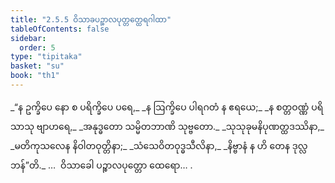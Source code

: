 ```yaml
---
title: "2.5.5 ဝိသာခပဉ္စာလပုတ္တတ္ထေရဂါထာ"
tableOfContents: false
sidebar:
  order: 5
type: "tipitaka"
basket: "su"
book: "th1"
---
```



<DynamicBreadcrumb />

<Division number="209" book="th1">

<Paragraph number="414" type="verses" book="th1">
_“န ဥက္ခိပေ နော စ ပရိက္ခိပေ ပရေ,_  
_န ဩက္ခိပေ ပါရဂတံ န ဧရယေ;_  
_န စတ္တဝဏ္ဏံ ပရိသာသု ဗျာဟရေ,_  
_အနုဒ္ဓတော သမ္မိတဘာဏိ သုဗ္ဗတော._  

</Paragraph>

</Division>
<Division number="210" book="th1">

<Paragraph number="415" type="verses" book="th1">
_သုသုခုမနိပုဏတ္ထဒဿိနာ,_  
_မတိကုသလေန နိဝါတဝုတ္တိနာ;_  
_သံသေဝိတဝုဒ္ဓသီလိနာ,_  
_နိဗ္ဗာနံ န ဟိ တေန ဒုလ္လဘန်”တိ._  


</Paragraph>
</Division>

<Paragraph number="416" type="center" book="th1">
…  ဝိသာခေါ ပဉ္စာလပုတ္တော ထေရော… .
</Paragraph>